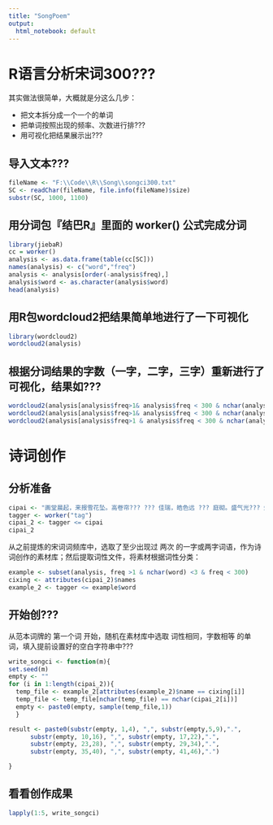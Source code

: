 ```yaml
---
title: "SongPoem"
output:
  html_notebook: default
---
```


# R语言分析宋词300???
其实做法很简单，大概就是分这么几步：

- 把文本拆分成一个一个的单词  
- 把单词按照出现的频率、次数进行排???  
- 用可视化把结果展示出???  

## 导入文本???
```r
fileName <- "F:\\Code\\R\\Song\\songci300.txt"
SC <- readChar(fileName, file.info(fileName)$size)
substr(SC, 1000, 1100)
```

## 用分词包『结巴R』里面的 worker() 公式完成分词
```r
library(jiebaR)
cc = worker()
analysis <- as.data.frame(table(cc[SC]))
names(analysis) <- c("word","freq")
analysis <- analysis[order(-analysis$freq),]
analysis$word <- as.character(analysis$word)
head(analysis)
```

## 用R包wordcloud2把结果简单地进行了一下可视化
```r
library(wordcloud2)
wordcloud2(analysis)
```

## 根据分词结果的字数（一字，二字，三字）重新进行了可视化，结果如???
```r
wordcloud2(analysis[analysis$freq>1& analysis$freq < 300 & nchar(analysis$word) == 1,])
wordcloud2(analysis[analysis$freq>1& analysis$freq < 300 & nchar(analysis$word) == 2,])
wordcloud2(analysis[analysis$freq>1 & analysis$freq < 300 & nchar(analysis$word) == 3,])
```

# 诗词创作
## 分析准备
```r
cipai <- "画堂晨起，来报雪花坠。高卷帘??? ??? 佳瑞，皓色远 ??? 庭砌。盛气光??? 炉烟，素草寒生玉佩。应是天仙狂醉，乱把白云揉碎???"
tagger <- worker("tag")
cipai_2 <- tagger <= cipai
cipai_2
```
从之前提炼的宋词词频库中，选取了至少出现过 两次 的一字或两字词语，作为诗词创作的素材库；然后提取词性文件，将素材根据词性分类：
```r
example <- subset(analysis, freq >1 & nchar(word) <3 & freq < 300)
cixing <- attributes(cipai_2)$names
example_2 <- tagger <= example$word
```

## 开始创???
从范本词牌的 第一个词 开始，随机在素材库中选取 词性相同，字数相等 的单词，填入提前设置好的空白字符串中???
```r
write_songci <- function(m){
set.seed(m)
empty <- ""
for (i in 1:length(cipai_2)){
  temp_file <- example_2[attributes(example_2)$name == cixing[i]]
  temp_file <- temp_file[nchar(temp_file) == nchar(cipai_2[i])] 
  empty <- paste0(empty, sample(temp_file,1))
  }

result <- paste0(substr(empty, 1,4), ",", substr(empty,5,9),".", 
      substr(empty, 10,16), ",", substr(empty, 17,22),".",
      substr(empty, 23,28), ",", substr(empty, 29,34),".",
      substr(empty, 35,40), ",", substr(empty, 41,46),".")

}
```

## 看看创作成果
```r
lapply(1:5, write_songci)
```

